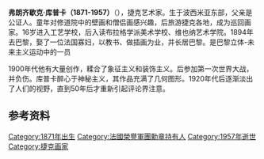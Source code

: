 {{expand|time=2016-01-30T11:34:09+00:00}}
{{Unreferenced|time=2016-09-04T12:54:35+00:00}}
{{noteTA
|1=zh-cn:弗朗齐歇克; zh-tw:法蘭提塞克
}}
{{Infobox artist
| name          = 弗朗齐歇克·库普卡
| image         = Frantisek Kupka 1928.jpg
| image_size    = 
| alt           = 
| caption       = 库普卡（约1928年）
| birth_name    = 
| birth_date    = {{birth date|1871|9|23|df=y}}
| birth_place   = [[奥匈帝国|奥匈帝国]][[奥波奇诺_(赫拉德茨-克拉洛韦州)|奥波奇诺]] 
| death_date    = {{death date and age|1957|6|24|1871|9|23|df=y}}
| death_place   = [[法国|法国]][[皮托|皮托]]
| nationality   = 捷克
| spouse        = 
| field         = [[油画|油画]]
| training      = [[布拉格美术学院|布拉格美术学院]]<br/>[[维也纳美术学院|维也纳美术学院]]<br/>
| movement      = 
| works         = 
| patrons       = 
| influenced by = 
| influenced    = 
| awards        = 
| elected       = 
| website       = 
| bgcolour      = silver
}}
'''弗朗齐歇克·库普卡（1871-1957）'''（{{lang-cs|František Kupka}}），捷克艺术家。生于波西米亚东部，父亲是公证人。童年对修道院中的壁画和僧侣画感兴趣，后旅游捷克各地，成为巡回画家。16岁进入工艺学校，后入读布拉格学派美术学校、维也纳艺术学院。1894年去巴黎，娶了一位法国寡妇，以教书、做插画为业，并长居巴黎。是巴黎立体-未来主义运动中的一员

1900年代他有大量创作，糅合了象征主义和装饰主义。后参加第一次世界大战，并负伤。库普卡醉心于神秘主义，其作品充满了几何图形。1920年代后逐渐淡出了人们的视野，直到50年后才重新引起评论界注意。{{fact}}

== 参考资料 ==
<references />
{{commons category|František Kupka|库普卡}}

[[Category:1871年出生|Category:1871年出生]]
[[Category:法國榮譽軍團勳章持有人|Category:法國榮譽軍團勳章持有人]]
[[Category:1957年逝世|Category:1957年逝世]]
[[Category:捷克画家|Category:捷克画家]]